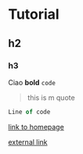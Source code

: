 
<Head>
		<title>Tuono tutorial</title>
</Head>

# Tutorial
## h2
### h3

Ciao **bold** `code`

> this is m quote

```javascript
Line of code
```

[link to homepage](/)

[external link](https://google.com)

